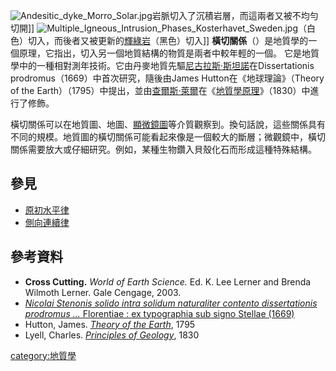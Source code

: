 [[File:Andesitic_dyke_Morro_Solar.jpg|thumb]]岩脈切入了沉積岩層，而這兩者又被不均勻切開]]
[[File:Multiple_Igneous_Intrusion_Phases_Kosterhavet_Sweden.jpg|thumb]]（白色）切入，而後者又被更新的[[辉绿岩|輝綠岩]]（黑色）切入]]
'''橫切關係'''（{{lang-en|cross-cutting relationships}}）是地質學的一個原理，它指出，切入另一個地質結構的物質是兩者中較年輕的一個。 它是地質學中的一種相對測年技術。它由丹麥地質先驅[[尼古拉斯·斯坦诺|尼古拉斯·斯坦諾]]在Dissertationis prodromus（1669）中首次研究，隨後由James Hutton在《地球理論》（Theory of the Earth）（1795）中提出，並由[[查爾斯·萊爾|查爾斯·萊爾]]在《[[地质学原理|地質學原理]]》（1830）中進行了修飾。

橫切關係可以在地質圖、地圖、[[顯微鏡學|顯微鏡圖]]等介質觀察到。換句話說，這些關係具有不同的規模。地質圖的橫切關係可能看起來像是一個較大的斷層；微觀鏡中，橫切關係需要放大或仔細研究。例如，某種生物鑽入貝殼化石而形成這種特殊結構。


== 參見 ==

*[[原初水平律|原初水平律]] 
*[[側向連續律|側向連續律]]


== 參考資料 ==
* '''Cross Cutting.''' ''World of Earth Science.'' Ed. K. Lee Lerner and Brenda Wilmoth Lerner. Gale Cengage, 2003.
* [http://www.biusante.parisdescartes.fr/histmed/medica/cote?06916 ''Nicolai Stenonis solido intra solidum naturaliter contento dissertationis prodromus ...''  Florentiae : ex typographia sub signo Stellae (1669)]
* Hutton, James. ''[[Theory_of_the_Earth|Theory of the Earth]]'', 1795
* Lyell, Charles. ''[[Principles_of_Geology|Principles of Geology]]'', 1830

{{地質學原理}}
[[category:地質學|category:地質學]]